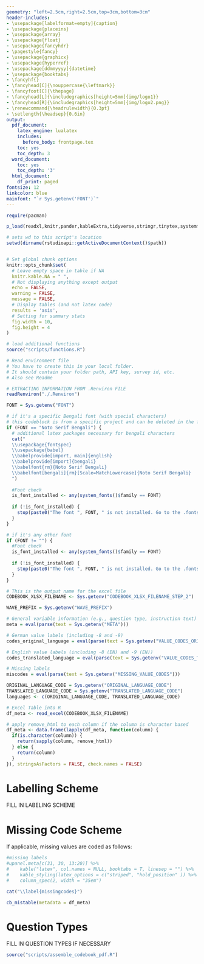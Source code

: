 ```yaml
---
geometry: "left=2.5cm,right=2.5cm,top=3cm,bottom=3cm"
header-includes:
- \usepackage[labelformat=empty]{caption}
- \usepackage{placeins}
- \usepackage{array}
- \usepackage{float}
- \usepackage{fancyhdr}
- \pagestyle{fancy}
- \usepackage{graphicx}
- \usepackage{hyperref}
- \usepackage[ddmmyyyy]{datetime}
- \usepackage{booktabs} 
- \fancyhf{}
- \fancyhead[C]{\nouppercase{\leftmark}}
- \fancyfoot[C]{\thepage}
- \fancyhead[L]{\includegraphics[height=5mm]{img/logo1}}
- \fancyhead[R]{\includegraphics[height=5mm]{img/logo2.png}}
- \renewcommand{\headrulewidth}{0.3pt}
- \setlength{\headsep}{0.6in} 
output:
  pdf_document:
    latex_engine: lualatex
    includes: 
      before_body: frontpage.tex
    toc: yes
    toc_depth: 3
  word_document:
    toc: yes
    toc_depth: '3'
  html_document:
    df_print: paged
fontsize: 12
linkcolor: blue
mainfont: "`r Sys.getenv('FONT')`"
---
```




```r
require(pacman)

p_load(readxl,knitr,pander,kableExtra,tidyverse,stringr,tinytex,systemfonts,xml2)

# sets wd to this script's location
setwd(dirname(rstudioapi::getActiveDocumentContext()$path))
```

```r


```

```r
# Set global chunk options
knitr::opts_chunk$set(
  # Leave empty space in table if NA
  knitr.kable.NA = " ",
  # Not displaying anything except output
  echo = FALSE,
  warning = FALSE,
  message = FALSE, 
  # Display tables (and not latex code)
  results = 'asis', 
  # Setting for summary stats 
  fig.width = 10, 
  fig.height = 4
)
```

```r
# load additional functions
source("scripts/functions.R")
```

```r
# Read environment file
# You have to create this in your local folder.
# It should contain your folder path, API key, survey id, etc.
# Also see Readme

# EXTRACTING INFORMATION FROM .Renviron FILE
readRenviron("./.Renviron")

FONT = Sys.getenv("FONT")

# if it's a specific Bengali font (with special characters)
# this codeblock is from a specific project and can be deleted in the future
if (FONT == "Noto Serif Bengali") {
  # additional latex packages necessary for bengali characters
  cat("
  \\usepackage{fontspec}
  \\usepackage{babel}
  \\babelprovide[import, main]{english}
  \\babelprovide[import]{bengali}
  \\babelfont{rm}{Noto Serif Bengali}
  \\babelfont[bengali]{rm}[Scale=MatchLowercase]{Noto Serif Bengali}
  ")
  
  #Font check
  is_font_installed <- any(system_fonts()$family == FONT)
  
  if (!is_font_installed) {
    stop(paste0("The font ", FONT, " is not installed. Go to the .fonts folder and install all the necessary fonts. \n"))
  } 
} 

# if it's any other font
if (FONT != "") {
  #Font check
  is_font_installed <- any(system_fonts()$family == FONT)
  
  if (!is_font_installed) {
    stop(paste0("The font ", FONT, " is not installed. Go to the .fonts folder and install all the necessary fonts. \n"))
  } 
}

# This is the output name for the excel file
CODEBOOK_XLSX_FILENAME <- Sys.getenv("CODEBOOK_XLSX_FILENAME_STEP_2")

WAVE_PREFIX = Sys.getenv("WAVE_PREFIX")

# General variable information (e.g., question type, instruction text)
meta = eval(parse(text = Sys.getenv("META")))

# German value labels (including -8 and -9)
codes_original_language = eval(parse(text = Sys.getenv("VALUE_CODES_ORIGINAL_LANGUAGE")))

# English value labels (including -8 (EN) and -9 (EN))
codes_translated_language = eval(parse(text = Sys.getenv("VALUE_CODES_TRANSLATED_LANGUAGE")))

# Missing labels
miscodes = eval(parse(text = Sys.getenv("MISSING_VALUE_CODES")))

ORIGINAL_LANGUAGE_CODE = Sys.getenv("ORIGINAL_LANGUAGE_CODE")
TRANSLATED_LANGUAGE_CODE = Sys.getenv("TRANSLATED_LANGUAGE_CODE")
languages <- c(ORIGINAL_LANGUAGE_CODE, TRANSLATED_LANGUAGE_CODE)


```

```r

# Excel Table into R
df_meta <- read_excel(CODEBOOK_XLSX_FILENAME)

# apply remove_html to each column if the column is character based
df_meta <- data.frame(lapply(df_meta, function(column) {
  if(is.character(column)) {
    return(sapply(column, remove_html))
  } else {
    return(column)
  }
}), stringsAsFactors = FALSE, check.names = FALSE)


```


\newpage

# Labelling Scheme 

FILL IN LABELING SCHEME

# Missing Code Scheme
If applicable, missing values are coded as follows: 

```r

#missing labels 
#upanel.meta[c(31, 30, 13:20)] %>%
#    kable("latex", col.names = NULL, booktabs = T, linesep = "") %>% 
#    kable_styling(latex_options = c("striped", "hold_position" )) %>% 
#    column_spec(2, width = "35em")

cat("\\label{missingcodes}")

cb_mistable(metadata = df_meta)
```

# Question Types 

FILL IN QUESTION TYPES IF NECESSARY

\newpage


```r
source("scripts/assemble_codebook_pdf.R")
```
















